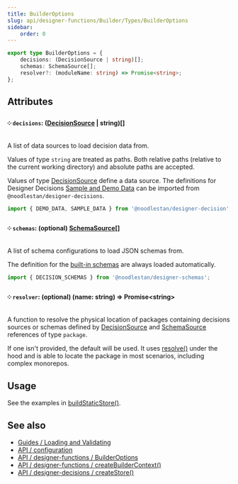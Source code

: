 ```yaml
---
title: BuilderOptions
slug: api/designer-functions/Builder/Types/BuilderOptions
sidebar:
    order: 0
---
```



```ts
export type BuilderOptions = {
    decisions: (DecisionSource | string)[];
    schemas: SchemaSource[];
    resolver?: (moduleName: string) => Promise<string>;
};
```

## Attributes

#### ༶ `decisions`: ([DecisionSource](/api/designer-decisions/Meta/Types/DecisionSource) | string)[]

A list of data sources to load decision data from.

Values of type `string` are treated as paths. Both relative paths (relative to the current working directory) and absolute paths are accepted.

Values of type [DecisionSource](/api/designer-decisions/Meta/Types/DecisionSource) define a data source. The definitions for Designer Decisions [Sample and Demo Data](https://github.com/noodlestan/designer/blob/main/packages/libs/designer-decisions/src/meta/data/constants.ts) can be imported from `@noodlestan/designer-decisions`.

```ts
import { DEMO_DATA, SAMPLE_DATA } from '@noodlestan/designer-decision';
```

#### ༶ `schemas`: (optional) [SchemaSource](/api/designer-decisions/Meta/Types/SchemaSource)[]

A list of schema configurations to load JSON schemas from.

The definition for the [built-in schemas](https://github.com/noodlestan/designer/blob/main/packages/libs/designer-schemas/src/constants.ts) are always loaded automatically.

```ts
import { DECISION_SCHEMAS } from '@noodlestan/designer-schemas';
```

#### ༶ `resolver`: (optional) (name: string) => Promise&lt;string&gt;

A function to resolve the physical location of packages containing decisions sources or schemas defined by [DecisionSource](/api/designer-decisions/Meta/Types/DecisionSource) and [SchemaSource](/api/designer-decisions/Meta/Types/SchemaSource) references of type `package`.

If one isn't provided, the default will be used. It uses [resolve()](https://github.com/browserify/resolve) under the hood and is able to locate the package in most scenarios, including complex monorepos.

## Usage

See the examples in [buildStaticStore()](/api/designer-functions/Builder/buildStaticStore/#usage).

## See also

-   [Guides / Loading and Validating](/guides/loading-and-validating-design-decisions/)
-   [API / configuration](/api/configuration)
-   [API / designer-functions / BuilderOptions](/api/designer-functions/Builder/Types/BuilderOptions)
-   [API / designer-functions / createBuilderContext()](/api/designer-functions/Builder/createBuilderContext)
-   [API / designer-decisions / createStore()](/api/designer-decisions/Store/createStore)

